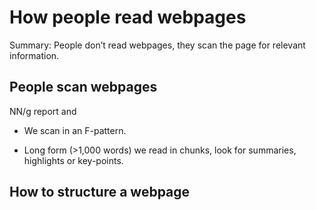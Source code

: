 # How people read webpages {#sec-how-do-people-read-webpages}

[Summary:]{.highlight} People don't read webpages, they scan the page for relevant information.

## People scan webpages

NN/g report and

-   We scan in an F-pattern.

-   Long form (\>1,000 words) we read in chunks, look for summaries, highlights or key-points.

## How to structure a webpage

